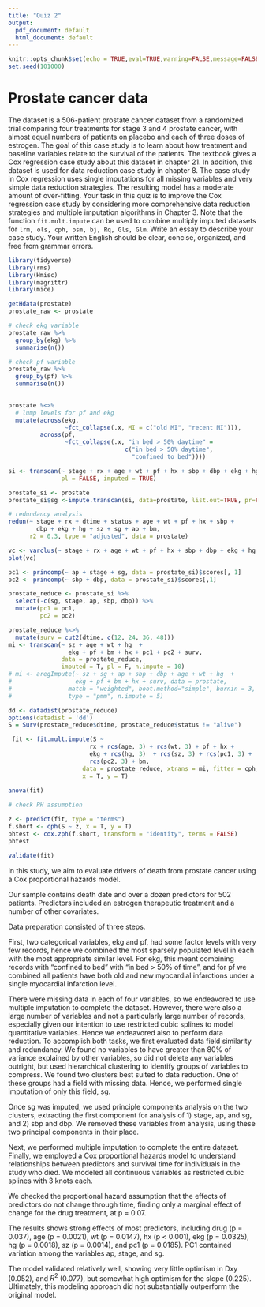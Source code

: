 ```yaml
---
title: "Quiz 2"
output:
  pdf_document: default
  html_document: default
---
```


```r
knitr::opts_chunk$set(echo = TRUE,eval=TRUE,warning=FALSE,message=FALSE)
set.seed(101000)
```
Prostate cancer data
===
The dataset is a 506-patient prostate cancer dataset from a randomized trial comparing four treatments for stage 3 and 4 prostate cancer, with almost equal numbers of patients on placebo and each of three doses of estrogen. The goal of this case study is to learn about how treatment and baseline variables relate to the survival of the patients. The textbook gives a Cox regression case study about this dataset in chapter 21. In addition, this dataset is used for data reduction case study in chapter 8. The case study in Cox regression uses single imputations for all missing variables and very simple data reduction strategies. The resulting model has a moderate amount of over-fitting. Your task in this quiz is to improve the Cox regression case study by considering more comprehensive data reduction strategies and multiple imputation algorithms in Chapter 3. Note that the function `fit.mult.impute` can be used to combine multiply imputed datasets for `lrm, ols, cph, psm, bj, Rq, Gls, Glm`. Write an essay to describe your case study. Your written English should be clear, concise, organized, and free from grammar errors.

```r

library(tidyverse)
library(rms)
library(Hmisc)
library(magrittr)
library(mice)

```

```r
getHdata(prostate)
prostate_raw <- prostate

# check ekg variable
prostate_raw %>%
  group_by(ekg) %>%
  summarise(n())

# check pf variable
prostate_raw %>%
  group_by(pf) %>%
  summarise(n())
  

prostate %<>%
  # lump levels for pf and ekg
  mutate(across(ekg,
                ~fct_collapse(.x, MI = c("old MI", "recent MI"))), 
         across(pf, 
                ~fct_collapse(.x, "in bed > 50% daytime" = 
                                 c("in bed > 50% daytime", 
                                   "confined to bed")))) 
```

```r

si <- transcan(~ stage + rx + age + wt + pf + hx + sbp + dbp + ekg + hg + sz + sg + ap + bm, data = prostate, 
               pl = FALSE, imputed = TRUE)

prostate_si <- prostate
prostate_si$sg <-impute.transcan(si, data=prostate, list.out=TRUE, pr=FALSE, check=FALSE)$sg
```

```r

# redundancy analysis
redun(~ stage + rx + dtime + status + age + wt + pf + hx + sbp + 
        dbp + ekg + hg + sz + sg + ap + bm, 
      r2 = 0.3, type = "adjusted", data = prostate)

vc <- varclus(~ stage + rx + age + wt + pf + hx + sbp + dbp + ekg + hg + sz + sg + ap + bm, data = prostate_si)
plot(vc)
```

```r
pc1 <- princomp(~ ap + stage + sg, data = prostate_si)$scores[, 1]
pc2 <- princomp(~ sbp + dbp, data = prostate_si)$scores[,1]

prostate_reduce <- prostate_si %>%
  select(-c(sg, stage, ap, sbp, dbp)) %>%
  mutate(pc1 = pc1, 
         pc2 = pc2)
```


```r

prostate_reduce %<>%
  mutate(surv = cut2(dtime, c(12, 24, 36, 48)))
mi <- transcan(~ sz + age + wt + hg  + 
                 ekg + pf + bm + hx + pc1 + pc2 + surv, 
               data = prostate_reduce, 
               imputed = T, pl = F, n.impute = 10)
# mi <- aregImpute(~ sz + sg + ap + sbp + dbp + age + wt + hg  + 
#                  ekg + pf + bm + hx + surv, data = prostate, 
#                match = "weighted", boot.method="simple", burnin = 3, 
#                type = "pmm", n.impute = 5)

```

```r
dd <- datadist(prostate_reduce)
options(datadist = 'dd')
S = Surv(prostate_reduce$dtime, prostate_reduce$status != "alive")

 fit <- fit.mult.impute(S ~
                       rx + rcs(age, 3) + rcs(wt, 3) + pf + hx + 
                       ekg + rcs(hg, 3)  + rcs(sz, 3) + rcs(pc1, 3) +
                       rcs(pc2, 3) + bm, 
                     data = prostate_reduce, xtrans = mi, fitter = cph, 
                     x = T, y = T)
 
anova(fit)

# check PH assumption

z <- predict(fit, type = "terms")
f.short <- cph(S ~ z, x = T, y = T)
phtest <- cox.zph(f.short, transform = "identity", terms = FALSE)
phtest

validate(fit)
```

In this study, we aim to evaluate drivers of death from prostate cancer using a Cox proportional hazards model.

Our sample contains death date and over a dozen predictors for 502 patients.  Predictors included an estrogen therapeutic treatment and a number of other covariates.

Data preparation consisted of three steps. 

First, two categorical variables, ekg and pf, had some factor levels with very few records, hence we combined the most sparsely populated level in each with the most appropriate similar level. For ekg, this meant combining records with "confined to bed" with "in bed > 50% of time", and for pf we combined all patients have both old and new myocardial infarctions under a single myocardial infarction level. 

There were missing data in each of four variables, so we endeavored to use multiple imputation to complete the dataset. However, there were also a large number of variables and not a particularly large number of records, especially given our intention to use restricted cubic splines to model quantitative variables. Hence we endeavored also to perform data reduction. To accomplish both tasks, we first evaluated data field similarity and redundancy. We found no variables to have greater than 80% of variance explained by other variables, so did not delete any variables outright, but used hierarchical clustering to identify groups of variables to compress. We found two clusters best suited to data reduction. One of these groups had a field with missing data. Hence, we performed single imputation of only this field, sg. 

Once sg was imputed, we used principle components analysis on the two clusters, extracting the first component for analysis of 1) stage, ap, and sg, and 2) sbp and dbp. We removed these variables from analysis, using these two principal components in their place. 

Next, we performed multiple imputation to complete the entire dataset. Finally, we employed a Cox proportional hazards model to understand relationships between predictors and survival time for individuals in the study who died. We modeled all continuous variables as restricted cubic splines with 3 knots each. 

We checked the proportional hazard assumption that the effects of predictors do not change through time, finding only a marginal effect of change for the drug treatment, at p = 0.07. 

The results shows strong effects of most predictors, including drug (p = 0.037), age (p = 0.0021), wt (p = 0.0147), hx (p < 0.001), ekg (p = 0.0325), hg (p = 0.0018), sz (p = 0.0014), and pc1 (p = 0.0185). PC1 contained variation among the variables ap, stage, and sg. 

The model validated relatively well, showing very little optimism in Dxy (0.052), and $R^2$ (0.077), but somewhat high optimism for the slope (0.225). Ultimately, this modeling approach did not substantially outperform the original model. 



